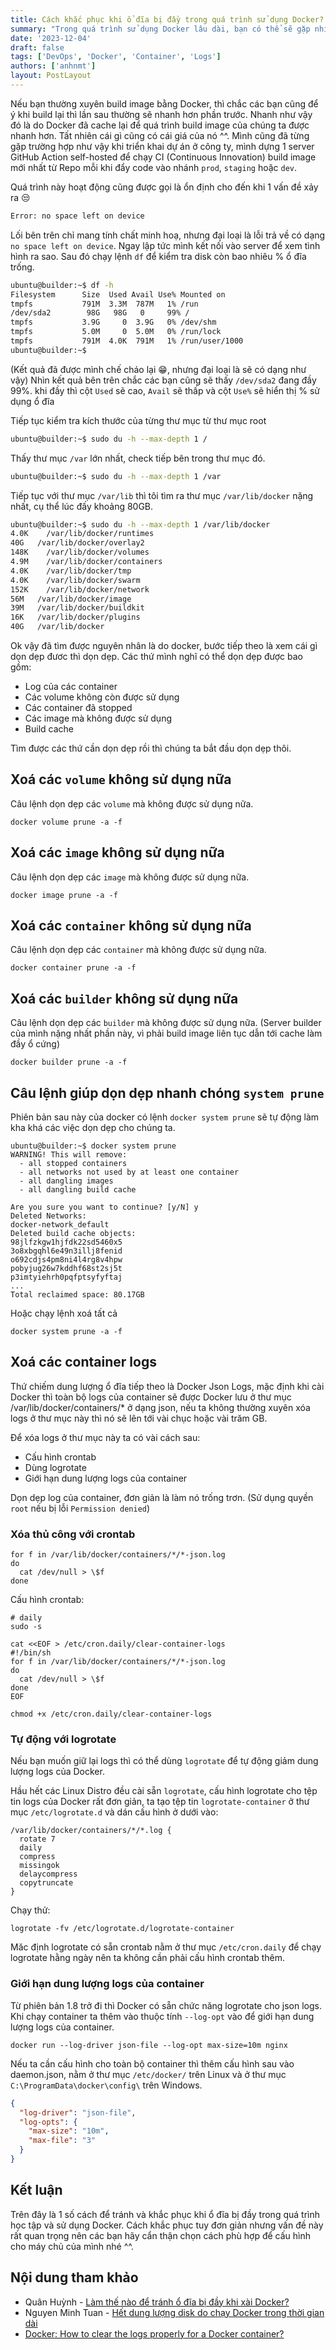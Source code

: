 ```yaml
---
title: Cách khắc phục khi ổ đĩa bị đầy trong quá trình sử dụng Docker?
summary: "Trong quá trình sử dụng Docker lâu dài, bạn có thể sẽ gặp nhiều tình huống khiến ổ đĩa bị đầy khi sử dụng. Hãy theo dõi bài viết để biết cách khắc phục vấn đề này cùng mình nhé ^^"
date: '2023-12-04'
draft: false
tags: ['DevOps', 'Docker', 'Container', 'Logs']
authors: ['anhnmt']
layout: PostLayout
---
```


<TOCInline toc={props.toc} asDisclosure />

Nếu bạn thường xuyên build image bằng Docker, thì chắc các bạn cũng để ý khi build lại thì lần sau thường sẽ nhanh hơn phần trước. Nhanh như vậy đó là do Docker đã cache lại để quá trình build image của chúng ta được nhanh hơn.
Tất nhiên cái gì cũng có cái giá của nó ^^. Mình cũng đã từng gặp trường hợp như vậy khi triển khai dự án ở công ty, mình dựng 1 server GitHub Action self-hosted để chạy CI (Continuous Innovation) build image mới nhất từ Repo mỗi khi đẩy code vào nhánh `prod`, `staging` hoặc `dev`.

Quá trình này hoạt động cũng được gọi là ổn định cho đến khi 1 vấn đề xảy ra 😒

```bash
Error: no space left on device
```

Lối bên trên chỉ mang tính chất minh hoạ, nhưng đại loại là lỗi trả về có dạng `no space left on device`.
Ngay lập tức mình kết nối vào server để xem tình hình ra sao. Sau đó chạy lệnh `df` để kiểm tra disk còn bao nhiêu % ổ đĩa trống.

```bash
ubuntu@builder:~$ df -h
Filesystem      Size  Used Avail Use% Mounted on
tmpfs           791M  3.3M  787M   1% /run
/dev/sda2        98G   98G   0     99% /
tmpfs           3.9G     0  3.9G   0% /dev/shm
tmpfs           5.0M     0  5.0M   0% /run/lock
tmpfs           791M  4.0K  791M   1% /run/user/1000
ubuntu@builder:~$     
```

(Kết quả đã được mình chế cháo lại 😁, nhưng đại loại là sẽ có dạng như vậy)
Nhìn kết quả bên trên chắc các bạn cũng sẽ thấy `/dev/sda2` đang đầy 99%. khi đầy thì cột `Used` sẽ cao, `Avail` sẽ thấp và cột `Use%` sẽ hiển thị % sử dụng ổ đĩa

Tiếp tục kiểm tra kích thước của từng thư mục từ thư mục root

```bash
ubuntu@builder:~$ sudo du -h --max-depth 1 /
```

Thấy thư mục `/var` lớn nhất, check tiếp bên trong thư mục đó.

```bash
ubuntu@builder:~$ sudo du -h --max-depth 1 /var
```

Tiếp tục với thư mục `/var/lib` thì tôi tìm ra thư mục `/var/lib/docker` nặng nhất, cụ thể lúc đấy khoảng 80GB.

```bash
ubuntu@builder:~$ sudo du -h --max-depth 1 /var/lib/docker
4.0K	/var/lib/docker/runtimes
40G   /var/lib/docker/overlay2
148K	/var/lib/docker/volumes
4.9M	/var/lib/docker/containers
4.0K	/var/lib/docker/tmp
4.0K	/var/lib/docker/swarm
152K	/var/lib/docker/network
56M	  /var/lib/docker/image
39M	  /var/lib/docker/buildkit
16K	  /var/lib/docker/plugins
40G	  /var/lib/docker
```

Ok vậy đã tìm được nguyên nhân là do docker, bước tiếp theo là xem cái gì dọn dẹp đươc thì dọn dẹp. Các thứ mình nghĩ có thể dọn dẹp được bao gồm:
- Log của các container
- Các volume không còn được sử dụng
- Các container đã stopped
- Các image mà không được sử dụng
- Build cache

Tìm được các thứ cần dọn dẹp rồi thì chúng ta bắt đầu dọn dẹp thôi.

## Xoá các `volume` không sử dụng nữa

Câu lệnh dọn dẹp các `volume` mà không được sử dụng nữa.
```
docker volume prune -a -f
```

## Xoá các `image` không sử dụng nữa

Câu lệnh dọn dẹp các `image` mà không được sử dụng nữa.
```
docker image prune -a -f
```

## Xoá các `container` không sử dụng nữa

Câu lệnh dọn dẹp các `container` mà không được sử dụng nữa.
```
docker container prune -a -f
```

## Xoá các `builder` không sử dụng nữa

Câu lệnh dọn dẹp các `builder` mà không được sử dụng nữa.
(Server builder của mình nặng nhất phần này, vì phải build image liên tục dẫn tới cache làm đầy ổ cứng)

```
docker builder prune -a -f
```

## Câu lệnh giúp dọn dẹp nhanh chóng `system prune`

Phiên bản sau này của docker có lệnh `docker system prune` sẽ tự động làm kha khá các việc dọn dẹp cho chúng ta.

```
ubuntu@builder:~$ docker system prune
WARNING! This will remove:
  - all stopped containers
  - all networks not used by at least one container
  - all dangling images
  - all dangling build cache

Are you sure you want to continue? [y/N] y
Deleted Networks:
docker-network_default
Deleted build cache objects:
98jlfzkgw1hjfdk22sd5460x5
3o8xbgqhl6e49n3illj8fenid
o692cdjs4pm8ni4l4rg8v4hpw
pobyjug26w7kddhf68st2sj5t
p3imtyiehrh0pqfptsyfyftaj
...
Total reclaimed space: 80.17GB
```

Hoặc chạy lệnh xoá tất cả

```
docker system prune -a -f
```

## Xoá các container logs

Thứ chiếm dung lượng ổ đĩa tiếp theo là Docker Json Logs, mặc định khi cài Docker thì toàn bộ logs của container sẽ được Docker lưu ở thư mục /var/lib/docker/containers/* ở dạng json, nếu ta không thường xuyên xóa logs ở thư mục này thì nó sẽ lên tới vài chục hoặc vài trăm GB.

Để xóa logs ở thư mục này ta có vài cách sau:
- Cấu hình crontab
- Dùng logrotate
- Giới hạn dung lượng logs của container

Dọn dẹp log của container, đơn giản là làm nó trống trơn. (Sử dụng quyền `root` nếu bị lỗi `Permission denied`)

### Xóa thủ công với crontab

```
for f in /var/lib/docker/containers/*/*-json.log
do
  cat /dev/null > \$f
done
```

Cấu hình crontab:

```
# daily
sudo -s

cat <<EOF > /etc/cron.daily/clear-container-logs
#!/bin/sh
for f in /var/lib/docker/containers/*/*-json.log
do
  cat /dev/null > \$f
done
EOF

chmod +x /etc/cron.daily/clear-container-logs
```

### Tự động với logrotate

Nếu bạn muốn giữ lại logs thì có thể dùng `logrotate` để tự động giảm dung lượng logs của Docker.

Hầu hết các Linux Distro đều cài sẵn `logrotate`, cấu hình logrotate cho tệp tin logs của Docker rất đơn giản, ta tạo tệp tin `logrotate-container` ở thư mục `/etc/logrotate.d` và dán cấu hình ở dưới vào:

```
/var/lib/docker/containers/*/*.log {
  rotate 7
  daily
  compress
  missingok
  delaycompress
  copytruncate
}
```

Chạy thử:

```
logrotate -fv /etc/logrotate.d/logrotate-container
```

Măc định logrotate có sẵn crontab nằm ở thư mục `/etc/cron.daily` để chạy logrotate hằng ngày nên ta không cần phải cấu hình crontab thêm.

### Giới hạn dung lượng logs của container

Từ phiên bản 1.8 trở đi thì Docker có sẵn chức năng logrotate cho json logs. Khi chạy container ta thêm vào thuộc tính `--log-opt` vào để giới hạn dung lượng logs của container.

```
docker run --log-driver json-file --log-opt max-size=10m nginx
```

Nếu ta cần cấu hình cho toàn bộ container thì thêm cấu hình sau vào daemon.json, nằm ở thư mục `/etc/docker/` trên Linux và ở thư mục `C:\ProgramData\docker\config\` trên Windows.

```json:daemon.json
{
  "log-driver": "json-file",
  "log-opts": {
    "max-size": "10m",
    "max-file": "3"
  }
}
```

## Kết luận

Trên đây là 1 số cách để tránh và khắc phục khi ổ đĩa bị đầy trong quá trình học tập và sử dụng Docker. Cách khắc phục tuy đơn giản nhưng vấn đề này rất quan trọng nên các bạn hãy cẩn thận chọn cách phù hợp để cấu hình cho máy chủ của mình nhé ^^.

## Nội dung tham khảo
- Quân Huỳnh - [Làm thế nào để tránh ổ đĩa bị đầy khi xài Docker?](https://devopsvn.tech/devops/lam-the-nao-de-tranh-o-dia-bi-day-khi-xai-docker)
- Nguyen Minh Tuan - [Hết dung lượng disk do chạy Docker trong thời gian dài](https://viblo.asia/p/het-dung-luong-disk-do-chay-docker-trong-thoi-gian-dai-oK9Vyze94QR)
- [Docker: How to clear the logs properly for a Docker container?](https://stackoverflow.com/questions/42510002/docker-how-to-clear-the-logs-properly-for-a-docker-container)